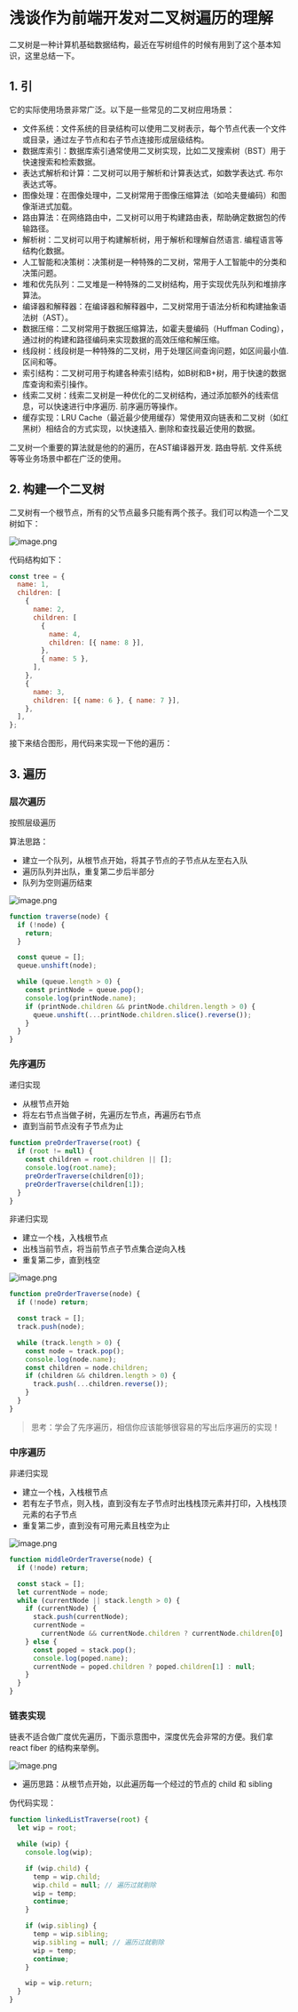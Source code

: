 # 浅谈作为前端开发对二叉树遍历的理解

二叉树是一种计算机基础数据结构，最近在写树组件的时候有用到了这个基本知识，这里总结一下。

## 1. 引

它的实际使用场景非常广泛。以下是一些常见的二叉树应用场景：

*   文件系统：文件系统的目录结构可以使用二叉树表示，每个节点代表一个文件或目录，通过左子节点和右子节点连接形成层级结构。
*   数据库索引：数据库索引通常使用二叉树实现，比如二叉搜索树（BST）用于快速搜索和检索数据。
*   表达式解析和计算：二叉树可以用于解析和计算表达式，如数学表达式. 布尔表达式等。
*   图像处理：在图像处理中，二叉树常用于图像压缩算法（如哈夫曼编码）和图像渐进式加载。
*   路由算法：在网络路由中，二叉树可以用于构建路由表，帮助确定数据包的传输路径。
*   解析树：二叉树可以用于构建解析树，用于解析和理解自然语言. 编程语言等结构化数据。
*   人工智能和决策树：决策树是一种特殊的二叉树，常用于人工智能中的分类和决策问题。
*   堆和优先队列：二叉堆是一种特殊的二叉树结构，用于实现优先队列和堆排序算法。
*   编译器和解释器：在编译器和解释器中，二叉树常用于语法分析和构建抽象语法树（AST）。
*   数据压缩：二叉树常用于数据压缩算法，如霍夫曼编码（Huffman Coding），通过树的构建和路径编码来实现数据的高效压缩和解压缩。
*   线段树：线段树是一种特殊的二叉树，用于处理区间查询问题，如区间最小值. 区间和等。
*   索引结构：二叉树可用于构建各种索引结构，如B树和B+树，用于快速的数据库查询和索引操作。
*   线索二叉树：线索二叉树是一种优化的二叉树结构，通过添加额外的线索信息，可以快速进行中序遍历. 前序遍历等操作。
*   缓存实现：LRU Cache（最近最少使用缓存）常使用双向链表和二叉树（如红黑树）相结合的方式实现，以快速插入. 删除和查找最近使用的数据。

二叉树一个重要的算法就是他的的遍历，在AST编译器开发. 路由导航. 文件系统等等业务场景中都在广泛的使用。

## 2. 构建一个二叉树

二叉树有一个根节点，所有的父节点最多只能有两个孩子。我们可以构造一个二叉树如下：

![image.png](/images/2023-12-6/2023-12-6-1.png)

代码结构如下：

```js
const tree = {
  name: 1,
  children: [
    {
      name: 2,
      children: [
        {
          name: 4,
          children: [{ name: 8 }],
        },
        { name: 5 },
      ],
    },
    {
      name: 3,
      children: [{ name: 6 }, { name: 7 }],
    },
  ],
};
```

接下来结合图形，用代码来实现一下他的遍历：

## 3. 遍历

### 层次遍历

按照层级遍历

算法思路：

*   建立一个队列，从根节点开始，将其子节点的子节点从左至右入队
*   遍历队列并出队，重复第二步后半部分
*   队列为空则遍历结束


![image.png](/images/2023-12-6/2023-12-6-2.png)

```js
function traverse(node) {
  if (!node) {
    return;
  }

  const queue = [];
  queue.unshift(node);

  while (queue.length > 0) {
    const printNode = queue.pop();
    console.log(printNode.name);
    if (printNode.children && printNode.children.length > 0) {
      queue.unshift(...printNode.children.slice().reverse());
    }
  }
}
```

### 先序遍历

递归实现

*   从根节点开始
*   将左右节点当做子树，先遍历左节点，再遍历右节点
*   直到当前节点没有子节点为止

```js
function preOrderTraverse(root) {
  if (root != null) {
    const children = root.children || [];
    console.log(root.name);
    preOrderTraverse(children[0]);
    preOrderTraverse(children[1]);
  }
}
```

非递归实现

*   建立一个栈，入栈根节点
*   出栈当前节点，将当前节点子节点集合逆向入栈
*   重复第二步，直到栈空


![image.png](/images/2023-12-6/2023-12-6-3.png)

```js
function preOrderTraverse(node) {
  if (!node) return;

  const track = [];
  track.push(node);

  while (track.length > 0) {
    const node = track.pop();
    console.log(node.name);
    const children = node.children;
    if (children && children.length > 0) {
      track.push(...children.reverse());
    }
  }
}
```

> 思考：学会了先序遍历，相信你应该能够很容易的写出后序遍历的实现！

### 中序遍历

非递归实现

*   建立一个栈，入栈根节点
*   若有左子节点，则入栈，直到没有左子节点时出栈栈顶元素并打印，入栈栈顶元素的右子节点
*   重复第二步，直到没有可用元素且栈空为止


![image.png](/images/2023-12-6/2023-12-6-4.png)

```js
function middleOrderTraverse(node) {
  if (!node) return;

  const stack = [];
  let currentNode = node;
  while (currentNode || stack.length > 0) {
    if (currentNode) {
      stack.push(currentNode);
      currentNode =
        currentNode && currentNode.children ? currentNode.children[0] : null;
    } else {
      const poped = stack.pop();
      console.log(poped.name);
      currentNode = poped.children ? poped.children[1] : null;
    }
  }
}
```

### 链表实现

链表不适合做广度优先遍历，下面示意图中，深度优先会非常的方便。我们拿 react fiber 的结构来举例。


![image.png](/images/2023-12-6/2023-12-6-5.png)

*   遍历思路：从根节点开始，以此遍历每一个经过的节点的 child 和 sibling

伪代码实现：

```js
function linkedListTraverse(root) {
  let wip = root;

  while (wip) {
    console.log(wip);

    if (wip.child) {
      temp = wip.child;
      wip.child = null; // 遍历过就剔除
      wip = temp;
      continue;
    }

    if (wip.sibling) {
      temp = wip.sibling;
      wip.sibling = null; // 遍历过就剔除
      wip = temp;
      continue;
    }

    wip = wip.return;
  }
}
```

